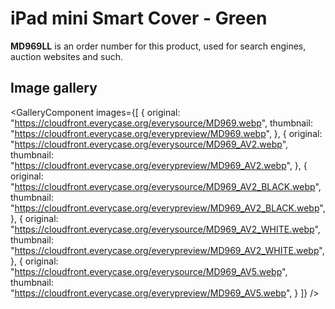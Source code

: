 
# iPad mini Smart Cover - Green

<Callout type='info' emoji='👉🏻'>**MD969LL** is an order number for this product, used for search engines, auction websites and such.</Callout>

## Image gallery

<GalleryComponent
    images={[
      {
        original: "https://cloudfront.everycase.org/everysource/MD969.webp",
        thumbnail: "https://cloudfront.everycase.org/everypreview/MD969.webp",
      },
      {
        original: "https://cloudfront.everycase.org/everysource/MD969_AV2.webp",
        thumbnail: "https://cloudfront.everycase.org/everypreview/MD969_AV2.webp",
      },
      {
        original: "https://cloudfront.everycase.org/everysource/MD969_AV2_BLACK.webp",
        thumbnail: "https://cloudfront.everycase.org/everypreview/MD969_AV2_BLACK.webp",
      },
      {
        original: "https://cloudfront.everycase.org/everysource/MD969_AV2_WHITE.webp",
        thumbnail: "https://cloudfront.everycase.org/everypreview/MD969_AV2_WHITE.webp",
      },
      {
        original: "https://cloudfront.everycase.org/everysource/MD969_AV5.webp",
        thumbnail: "https://cloudfront.everycase.org/everypreview/MD969_AV5.webp",
      }
    ]}
  />
